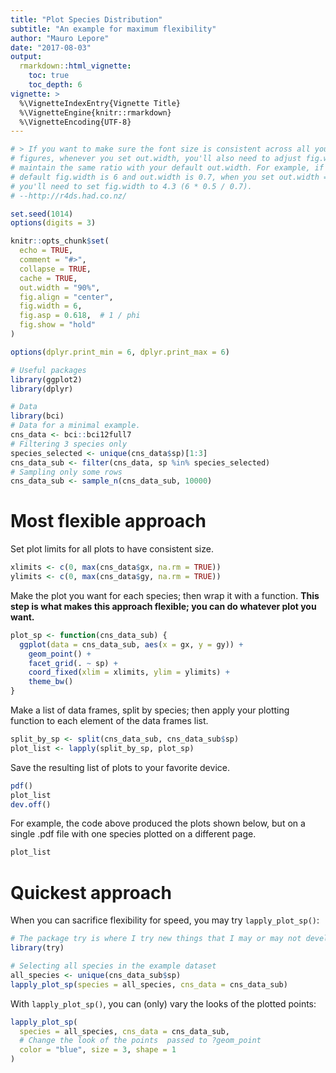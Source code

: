```yaml
---
title: "Plot Species Distribution"
subtitle: "An example for maximum flexibility"
author: "Mauro Lepore"
date: "2017-08-03"
output: 
  rmarkdown::html_vignette:
    toc: true
    toc_depth: 6
vignette: >
  %\VignetteIndexEntry{Vignette Title}
  %\VignetteEngine{knitr::rmarkdown}
  %\VignetteEncoding{UTF-8}
---
```


```r

# > If you want to make sure the font size is consistent across all your 
# figures, whenever you set out.width, you'll also need to adjust fig.width to 
# maintain the same ratio with your default out.width. For example, if your 
# default fig.width is 6 and out.width is 0.7, when you set out.width = "50%" 
# you'll need to set fig.width to 4.3 (6 * 0.5 / 0.7).
# --http://r4ds.had.co.nz/

set.seed(1014)
options(digits = 3)

knitr::opts_chunk$set(
  echo = TRUE,
  comment = "#>",
  collapse = TRUE,
  cache = TRUE,
  out.width = "90%",
  fig.align = "center",
  fig.width = 6,
  fig.asp = 0.618,  # 1 / phi
  fig.show = "hold"
)

options(dplyr.print_min = 6, dplyr.print_max = 6)
```

```r
# Useful packages
library(ggplot2)
library(dplyr)
```

```r
# Data
library(bci)
# Data for a minimal example.
cns_data <- bci::bci12full7
# Filtering 3 species only
species_selected <- unique(cns_data$sp)[1:3]
cns_data_sub <- filter(cns_data, sp %in% species_selected)
# Sampling only some rows
cns_data_sub <- sample_n(cns_data_sub, 10000)
```

# Most flexible approach

Set plot limits for all plots to have consistent size.

```r
xlimits <- c(0, max(cns_data$gx, na.rm = TRUE))
ylimits <- c(0, max(cns_data$gy, na.rm = TRUE))
```

Make the plot you want for each species; then wrap it with a function. __This step is what makes this approach flexible; you can do whatever plot you want.__

```r
plot_sp <- function(cns_data_sub) {
  ggplot(data = cns_data_sub, aes(x = gx, y = gy)) +
    geom_point() +
    facet_grid(. ~ sp) +
    coord_fixed(xlim = xlimits, ylim = ylimits) +
    theme_bw()
}
```

Make a list of data frames, split by species; then apply your plotting function to each element of the data frames list.

```r
split_by_sp <- split(cns_data_sub, cns_data_sub$sp)
plot_list <- lapply(split_by_sp, plot_sp)
```

Save the resulting list of plots to your favorite device.

```R
pdf()
plot_list
dev.off()
```

For example, the code above produced the plots shown below, but on a single .pdf file with one species plotted on a different page.

```r
plot_list
```

# Quickest approach

When you can sacrifice flexibility for speed, you may try `lapply_plot_sp()`:

```r
# The package try is where I try new things that I may or may not develop.
library(try)

# Selecting all species in the example dataset
all_species <- unique(cns_data_sub$sp)
lapply_plot_sp(species = all_species, cns_data = cns_data_sub)
```

With `lapply_plot_sp()`, you can (only) vary the looks of the plotted points:

```r
lapply_plot_sp(
  species = all_species, cns_data = cns_data_sub,
  # Change the look of the points  passed to ?geom_point
  color = "blue", size = 3, shape = 1
)
```












